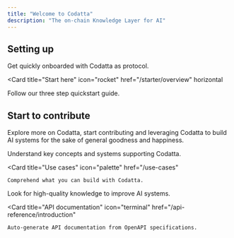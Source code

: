 ```yaml
---
title: "Welcome to Codatta"
description: "The on-chain Knowledge Layer for AI"
---
```


## Setting up

Get quickly onboarded with Codatta as protocol.

<Card
  title="Start here"
  icon="rocket"
  href="/starter/overview"
  horizontal
>
  Follow our three step quickstart guide.
</Card>

## Start to contribute

Explore more on Codatta, start contributing and leveraging Codatta to build AI systems for the sake of general goodness and happiness.

<Columns cols={2}>
  <Card
    title="Understand Core Technology"
    icon="pen-to-square"
    href="/core-systems">
    Understand key concepts and systems supporting Codatta.
  </Card>

  <Card
    title="Use cases"
    icon="palette"
    href="/use-cases"
  >
    Comprehend what you can build with Codatta.
  </Card>

  <Card
    title="Build with Codatta"
    icon="map"
    href="/build-with-codatta">
    Look for high-quality knowledge to improve AI systems.
   </Card>

  <Card
    title="API documentation"
    icon="terminal"
    href="/api-reference/introduction"
  >
    Auto-generate API documentation from OpenAPI specifications.
  </Card>
</Columns>

